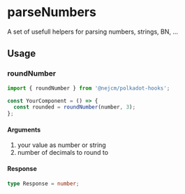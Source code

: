 
<Meta title="helpers/parseNumbers" />

# parseNumbers

A set of usefull helpers for parsing numbers, strings, BN, ...

## Usage

### roundNumber

```js
import { roundNumber } from '@nejcm/polkadot-hooks';

const YourComponent = () => {
  const rounded = roundNumber(number, 3);
};
```

#### Arguments

1. your value as number or string
2. number of decimals to round to

#### Response

```ts
type Response = number;
```